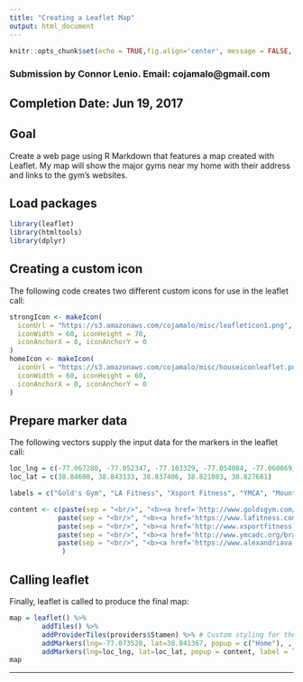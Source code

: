 ```yaml
---
title: "Creating a Leaflet Map"
output: html_document
---
```


```r
knitr::opts_chunk$set(echo = TRUE,fig.align='center', message = FALSE, warning=FALSE)
```


### Submission by Connor Lenio. Email: cojamalo@gmail.com

## Completion Date: Jun 19, 2017

## Goal

Create a web page using R Markdown that features a map created with Leaflet. My map will show the major gyms near my home with their address and links to the gym's websites.

## Load packages

```r
library(leaflet)
library(htmltools)
library(dplyr)
```

## Creating a custom icon

The following code creates two different custom icons for use in the leaflet call:
```r
strongIcon <- makeIcon(
  iconUrl = "https://s3.amazonaws.com/cojamalo/misc/leafleticon1.png",
  iconWidth = 60, iconHeight = 70,
  iconAnchorX = 0, iconAnchorY = 0
)
homeIcon <- makeIcon(
  iconUrl = "https://s3.amazonaws.com/cojamalo/misc/houseiconleaflet.png",
  iconWidth = 60, iconHeight = 60,
  iconAnchorX = 0, iconAnchorY = 0
)
```

## Prepare marker data

The following vectors supply the input data for the markers in the leaflet call:
```r
loc_lng = c(-77.067280, -77.052347, -77.103329, -77.054084, -77.060069)
loc_lat = c(38.84600, 38.843133, 38.837406, 38.821083, 38.827681)

labels = c("Gold's Gym", "LA Fitness", "Xsport Fitness", "YMCA", "Mount Vernon Rec Center")

content <- c(paste(sep = "<br/>", "<b><a href='http://www.goldsgym.com/southarlingtonva/'>Gold's Gym</a></b>", "2955 S. Glebe Rd", "Arlington, VA 22206"),
            paste(sep = "<br/>", "<b><a href='https://www.lafitness.com/Pages/clubhome.aspx?clubid=542&ARLINGTON-Virginia+GYUM&utm_source=google&utm_medium=googlemaps&utm_campaign=maps'>LA Fitness</a></b>", "3550 S Clark St", "Arlington,  VA  22202"),
            paste(sep = "<br/>", "<b><a href='http://www.xsportfitness.com/locations/alexandria-va-gym.html'>Xsport Fitness</a></b>", "4300 King St", "Alexandria, VA 22302"),
            paste(sep = "<br/>", "<b><a href='http://www.ymcadc.org/branch.cfm?bid=02&utm_source=local&utm_medium=organic&utm_campaign=gmb'>YMCA</a></b>", "420 East Monroe Ave", "Alexandria, VA 22301"),
            paste(sep = "<br/>", "<b><a href='https://www.alexandriava.gov/recreation/info/default.aspx?id=95493'>Mount Vernon Rec Center</a></b>", "2701 Commonwealth Ave", "Alexandria, VA 22305")
             )
```



## Calling leaflet

Finally, leaflet is called to produce the final map:
```r
map = leaflet() %>% 
        addTiles() %>% 
        addProviderTiles(providers$Stamen) %>% # Custom styling for the map
        addMarkers(lng=-77.073528, lat=38.841367, popup = c("Home"), , icon = homeIcon) %>%
        addMarkers(lng=loc_lng, lat=loc_lat, popup = content, label = labels, icon = strongIcon, labelOptions= labelOptions(noHide = F))
map
```

* * *
